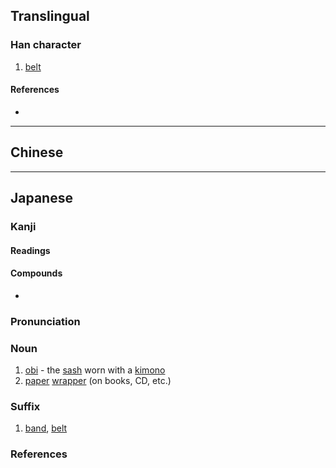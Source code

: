 {{character info/new}}
{{also|帶}}
==Translingual==
{{Han simplified forms|帶|帯|带}}

===Han character===
{{Han char|rn=50|rad=巾|as=07|sn=10|four=|canj=TJBLB,XTJBL|ids=⿳丗冖巾}}

# [[belt]]

====References====
* {{Han ref|kx=0332.121|dkj=08929|dj=0638.100|hdz=10739.120|uh=5E2F|ud=24111}}

----

==Chinese==
{{zh-see|帶|v}}

----

==Japanese==
{{ja-kanji forms|帯|帶}}

===Kanji===
{{ja-kanji|grade=4|rs=巾07|style=s|kyu=帶}}

====Readings====
{{ja-readings
|goon=たい
|kanon=たい
|kun=おび-, お-びる
}}

====Compounds====
* {{ja-r|貞操帯|ていそうたい|[[chastity belt]]}}

{{wikipedia|lang=ja}}
{{ja-kanjitab|おび|yomi=k}}

===Pronunciation===
{{ja-pron|yomi=k|おび|acc=1|acc_ref=DJR,NHK}}

===Noun===
{{ja-noun|おび}}

# [[obi]] - the [[sash]] worn with a [[kimono]]
# [[paper]] [[wrapper]] (on books, CD, etc.)

===Suffix===
{{ja-pos|suffix|たい}}

# [[band]], [[belt]]

===References===
<references/>